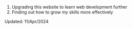 1. Upgrading this website to learn web development further
2. Finding out how to grow my skills more effectively

Updated: 11/Apr/2024